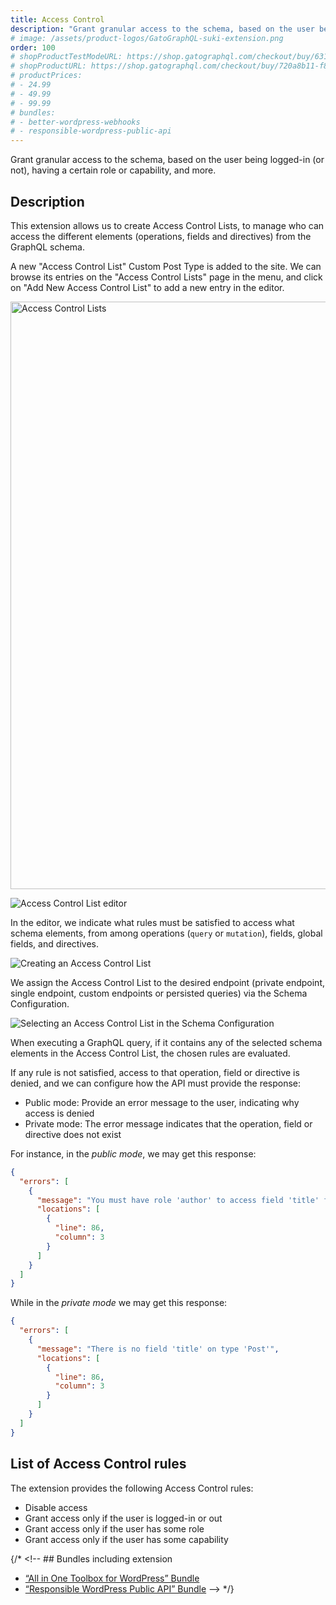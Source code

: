 ```yaml
---
title: Access Control
description: "Grant granular access to the schema, based on the user being logged-in (or not), having a certain role or capability, and more."
# image: /assets/product-logos/GatoGraphQL-suki-extension.png
order: 100
# shopProductTestModeURL: https://shop.gatographql.com/checkout/buy/63163f50-318a-4a43-9038-48bdf3a51eec
# shopProductURL: https://shop.gatographql.com/checkout/buy/720a8b11-f8f7-4629-883c-6a0454b27931
# productPrices:
# - 24.99
# - 49.99
# - 99.99
# bundles:
# - better-wordpress-webhooks
# - responsible-wordpress-public-api
---
```


Grant granular access to the schema, based on the user being logged-in (or not), having a certain role or capability, and more.

## Description

This extension allows us to create Access Control Lists, to manage who can access the different elements (operations, fields and directives) from the GraphQL schema.

A new "Access Control List" Custom Post Type is added to the site. We can browse its entries on the "Access Control Lists" page in the menu, and click on "Add New Access Control List" to add a new entry in the editor.

<Image
  src="/assets/extensions/upstream-pro/access-control-lists.png"
  width="1024"
  height="940"
  alt="Access Control Lists"
  caption="Access Control Lists"
/>

![Access Control List editor](/assets/extensions/upstream-pro/access-control-list.png "Access Control List editor")

In the editor, we indicate what rules must be satisfied to access what schema elements, from among operations (`query` or `mutation`), fields, global fields, and directives.

![Creating an Access Control List](/assets/extensions/upstream-pro/access-control.gif "Creating an Access Control List")

We assign the Access Control List to the desired endpoint (private endpoint, single endpoint, custom endpoints or persisted queries) via the Schema Configuration.

<div class="img-width-610" markdown="1">

![Selecting an Access Control List in the Schema Configuration](/assets/extensions/upstream-pro/schema-config-access-control-lists.png "Selecting an Access Control List in the Schema Configuration")

</div>

When executing a GraphQL query, if it contains any of the selected schema elements in the Access Control List, the chosen rules are evaluated.

If any rule is not satisfied, access to that operation, field or directive is denied, and we can configure how the API must provide the response:

- Public mode: Provide an error message to the user, indicating why access is denied
- Private mode: The error message indicates that the operation, field or directive does not exist

For instance, in the _public mode_, we may get this response:

```json
{
  "errors": [
    {
      "message": "You must have role 'author' to access field 'title' for type 'Post'",
      "locations": [
        {
          "line": 86,
          "column": 3
        }
      ]
    }
  ]
}
```

While in the _private mode_ we may get this response:

```json
{
  "errors": [
    {
      "message": "There is no field 'title' on type 'Post'",
      "locations": [
        {
          "line": 86,
          "column": 3
        }
      ]
    }
  ]
}
```

## List of Access Control rules

The extension provides the following Access Control rules:

- Disable access
- Grant access only if the user is logged-in or out
- Grant access only if the user has some role
- Grant access only if the user has some capability

{/* <!-- ## Bundles including extension

- [“All in One Toolbox for WordPress” Bundle](../../bundles/all-in-one-toolbox-for-wordpress)
- [“Responsible WordPress Public API” Bundle](../../bundles/responsible-wordpress-public-api) --> */}
